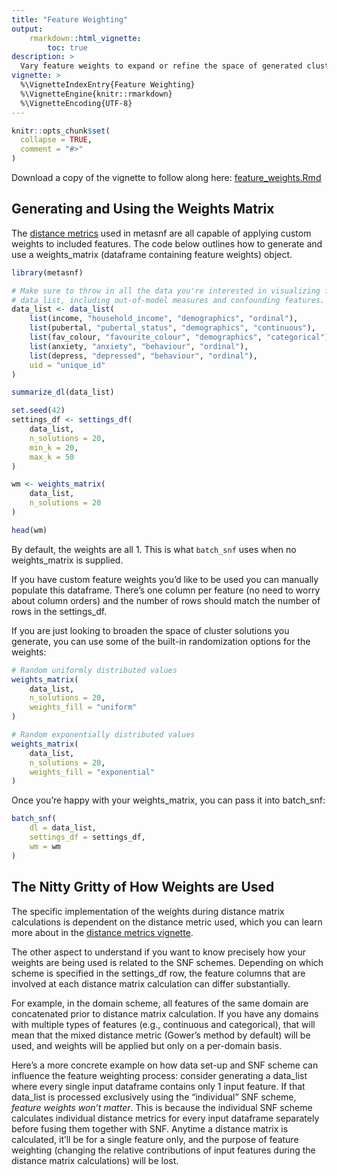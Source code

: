 ```yaml
---
title: "Feature Weighting"
output:
    rmarkdown::html_vignette:
        toc: true
description: >
  Vary feature weights to expand or refine the space of generated cluster solutions.
vignette: >
  %\VignetteIndexEntry{Feature Weighting}
  %\VignetteEngine{knitr::rmarkdown}
  %\VignetteEncoding{UTF-8}
---
```


<style>
div.aside { background-color:#fff2e6; }
</style>

```r
knitr::opts_chunk$set(
  collapse = TRUE,
  comment = "#>"
)
```

Download a copy of the vignette to follow along here: [feature_weights.Rmd](https://raw.githubusercontent.com/BRANCHlab/metasnf/main/vignettes/feature_weights.Rmd)

## Generating and Using the Weights Matrix

The [distance metrics](https://branchlab.github.io/metasnf/articles/distance_metrics.html) used in metasnf are all capable of applying custom weights to included features.
The code below outlines how to generate and use a weights_matrix (dataframe containing feature weights) object.

```r
library(metasnf)

# Make sure to throw in all the data you're interested in visualizing for this
# data_list, including out-of-model measures and confounding features.
data_list <- data_list(
    list(income, "household_income", "demographics", "ordinal"),
    list(pubertal, "pubertal_status", "demographics", "continuous"),
    list(fav_colour, "favourite_colour", "demographics", "categorical"),
    list(anxiety, "anxiety", "behaviour", "ordinal"),
    list(depress, "depressed", "behaviour", "ordinal"),
    uid = "unique_id"
)

summarize_dl(data_list)

set.seed(42)
settings_df <- settings_df(
    data_list,
    n_solutions = 20,
    min_k = 20,
    max_k = 50
)

wm <- weights_matrix(
    data_list,
    n_solutions = 20
)

head(wm)
```

By default, the weights are all 1.
This is what `batch_snf` uses when no weights_matrix is supplied.

If you have custom feature weights you'd like to be used you can manually populate this dataframe.
There's one column per feature (no need to worry about column orders) and the number of rows should match the number of rows in the settings_df.

If you are just looking to broaden the space of cluster solutions you generate, you can use some of the built-in randomization options for the weights:

```r
# Random uniformly distributed values
weights_matrix(
    data_list,
    n_solutions = 20,
    weights_fill = "uniform"
)

# Random exponentially distributed values
weights_matrix(
    data_list,
    n_solutions = 20,
    weights_fill = "exponential"
)
```

Once you're happy with your weights_matrix, you can pass it into batch_snf:

```r
batch_snf(
    dl = data_list,
    settings_df = settings_df,
    wm = wm
)
```

## The Nitty Gritty of How Weights are Used

The specific implementation of the weights during distance matrix calculations is dependent on the distance metric used, which you can learn more about in the [distance metrics vignette](https://branchlab.github.io/metasnf/articles/distance_metrics.html).

The other aspect to understand if you want to know precisely how your weights are being used is related to the SNF schemes.
Depending on which scheme is specified in the settings_df row, the feature columns that are involved at each distance matrix calculation can differ substantially.

For example, in the domain scheme, all features of the same domain are concatenated prior to distance matrix calculation.
If you have any domains with multiple types of features (e.g., continuous and categorical), that will mean that the mixed distance metric (Gower's method by default) will be used, and weights will be applied but only on a per-domain basis.

Here's a more concrete example on how data set-up and SNF scheme can influence the feature weighting process: consider generating a data_list where every single input dataframe contains only 1 input feature.
If that data_list is processed exclusively using the "individual" SNF scheme, *feature weights won't matter*.
This is because the individual SNF scheme calculates individual distance metrics for every input dataframe separately before fusing them together with SNF.
Anytime a distance matrix is calculated, it'll be for a single feature only, and the purpose of feature weighting (changing the relative contributions of input features during the distance matrix calculations) will be lost.
